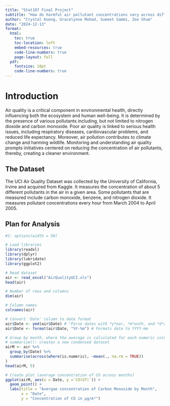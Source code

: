 ```yaml
---
title: "Stat107 Final Project"
subtitle: "How do harmful air pollutant concentrations vary across different months within a year?"
author: "Crystal Kuong, Gracelynne Mohad, Sumeet Sammi, Zoe Shum"
date: "2024-12-13"
format:
  html:
    toc: true
    toc-location: left
    embed-resources: true
    code-line-numbers: true
    page-layout: full
  pdf:
    fontsize: 10pt
    code-line-numbers: true
---
```


# Introduction

Air quality is a critical component in environmental health, directly influencing both the ecosystem and human well-being. It is determined by the presence of various pollutants including, but not limited to nitrogen dioxide and carbon monoxide. Poor air quality is linked to serious health issues, including respiratory diseases, cardiovascular problems, and reduced life expectancy. Moreover, air pollution contributes to climate change and harming wildlife. Monitoring and understanding air quality prompts initiatives centered on reducing the concentration of air pollutants, thereby, creating a cleaner environment.

## The Dataset

The UCI Air Quality Dataset was collected by the University of California, Irvine and acquired from Kaggle. It measures the concentration of about 5 different pollutants in the air in a given area. Some pollutants that are measured include carbon monoxide, benzene, and nitrogen dioxide. It measures pollutant concentrations every hour from March 2004 to April 2005.

## Plan for Analysis

```r
#1: options(width = 50)

# Load libraries
library(readxl)
library(dplyr)
library(lubridate)
library(ggplot2)

# Read dataset
air <- read_excel("AirQualityUCI.xls")
head(air)

# Number of rows and columns
dim(air)

# Column names
colnames(air)

# Convert 'Date' column to date format
air$Date <- ymd(air$Date) # "Parse dates with *y*ear, *m*onth, and *d*ay components"
air$Date <- format(air$Date, "%Y-%m") # Formats date to YYYY-mm 

# Group by month, where the average is calculated for each numeric column across all month groups, while removing all NA values
# summarise(): creates a new condensed dataset 
airM <- air %>%
  group_by(Date) %>%
  summarise(across(where(is.numeric), ~mean(., na.rm = TRUE))
)
head(airM, 5)
```

```r
# Create plot (average concentration of CO across months)
ggplot(airM, aes(x = Date, y =`CO(GT)`)) +
  geom_point() +
  labs(title = "Avergae concentration of Carbon Monoxide by Month",
       x = "Date",
       y = "Concentration of CO in µg/m³")
```
